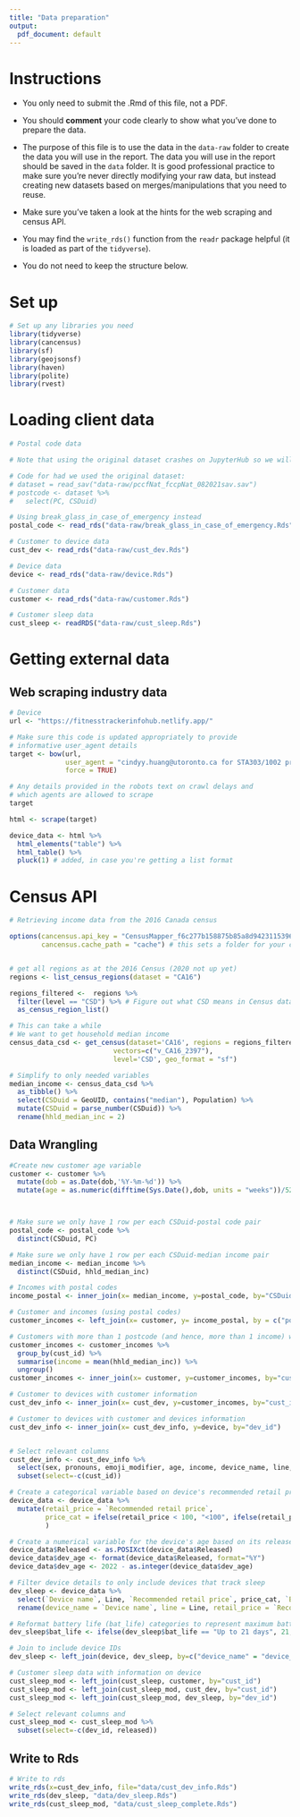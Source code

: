 ```yaml
---
title: "Data preparation"
output:
  pdf_document: default
---
```


# Instructions

- You only need to submit the .Rmd of this file, not a PDF.

- You should __comment__ your code clearly to show what you've done to prepare the data.

- The purpose of this file is to use the data in the `data-raw` folder to create the data you will use in the report. The data you will use in the report should be saved in the `data` folder. It is good professional practice to make sure you're never directly modifying your raw data, but instead creating new datasets based on merges/manipulations that you need to reuse.

- Make sure you've taken a look at the hints for the web scraping and census API. 

- You may find the `write_rds()` function from the `readr` package helpful (it is loaded as part of the `tidyverse`).

- You do not need to keep the structure below.

# Set up

```r
# Set up any libraries you need
library(tidyverse)
library(cancensus)
library(sf)
library(geojsonsf)
library(haven)
library(polite)
library(rvest)
```

# Loading client data

```r

# Postal code data

# Note that using the original dataset crashes on JupyterHub so we will be using break_glass_in_case_of_emergency instead. C

# Code for had we used the original dataset:
# dataset = read_sav("data-raw/pccfNat_fccpNat_082021sav.sav")
# postcode <- dataset %>% 
#   select(PC, CSDuid)

# Using break_glass_in_case_of_emergency instead
postal_code <- read_rds("data-raw/break_glass_in_case_of_emergency.Rds")

# Customer to device data
cust_dev <- read_rds("data-raw/cust_dev.Rds")

# Device data
device <- read_rds("data-raw/device.Rds")

# Customer data
customer <- read_rds("data-raw/customer.Rds")

# Customer sleep data
cust_sleep <- readRDS("data-raw/cust_sleep.Rds")
```

# Getting external data

## Web scraping industry data

```r
# Device
url <- "https://fitnesstrackerinfohub.netlify.app/"

# Make sure this code is updated appropriately to provide 
# informative user_agent details
target <- bow(url,
              user_agent = "cindyy.huang@utoronto.ca for STA303/1002 project",
              force = TRUE)

# Any details provided in the robots text on crawl delays and 
# which agents are allowed to scrape
target

html <- scrape(target)

device_data <- html %>% 
  html_elements("table") %>% 
  html_table() %>% 
  pluck(1) # added, in case you're getting a list format
```


# Census API

```r

# Retrieving income data from the 2016 Canada census

options(cancensus.api_key = "CensusMapper_f6c277b158875b85a8d9423115396b89",
        cancensus.cache_path = "cache") # this sets a folder for your cache


# get all regions as at the 2016 Census (2020 not up yet)
regions <- list_census_regions(dataset = "CA16")

regions_filtered <-  regions %>% 
  filter(level == "CSD") %>% # Figure out what CSD means in Census data
  as_census_region_list()

# This can take a while
# We want to get household median income
census_data_csd <- get_census(dataset='CA16', regions = regions_filtered,
                          vectors=c("v_CA16_2397"), 
                          level='CSD', geo_format = "sf")

# Simplify to only needed variables
median_income <- census_data_csd %>% 
  as_tibble() %>% 
  select(CSDuid = GeoUID, contains("median"), Population) %>% 
  mutate(CSDuid = parse_number(CSDuid)) %>% 
  rename(hhld_median_inc = 2)


```


## Data Wrangling
```r

#Create new customer age variable
customer <- customer %>%
  mutate(dob = as.Date(dob,'%Y-%m-%d')) %>%
  mutate(age = as.numeric(difftime(Sys.Date(),dob, units = "weeks"))/52.25)



# Make sure we only have 1 row per each CSDuid-postal code pair
postal_code <- postal_code %>%
  distinct(CSDuid, PC)

# Make sure we only have 1 row per each CSDuid-median income pair
median_income <- median_income %>%
  distinct(CSDuid, hhld_median_inc)

# Incomes with postal codes
income_postal <- inner_join(x= median_income, y=postal_code, by="CSDuid")

# Customer and incomes (using postal codes)
customer_incomes <- left_join(x= customer, y= income_postal, by = c("postcode" = "PC"))

# Customers with more than 1 postcode (and hence, more than 1 income) will now be assigned the mean of those incomes
customer_incomes <- customer_incomes %>%
  group_by(cust_id) %>%
  summarise(income = mean(hhld_median_inc)) %>%
  ungroup() 
customer_incomes <- inner_join(x= customer, y=customer_incomes, by="cust_id") 

# Customer to devices with customer information
cust_dev_info <- inner_join(x= cust_dev, y=customer_incomes, by="cust_id")

# Customer to devices with customer and devices information
cust_dev_info <- inner_join(x= cust_dev_info, y=device, by="dev_id")


# Select relevant columns
cust_dev_info <- cust_dev_info %>%
  select(sex, pronouns, emoji_modifier, age, income, device_name, line, released) %>%
  subset(select=-c(cust_id))
```

```r
# Create a categorical variable based on device's recommended retail price: (<100, 100-200, 200-300, >300)
device_data <- device_data %>%
  mutate(retail_price = `Recommended retail price`,
         price_cat = ifelse(retail_price < 100, "<100", ifelse(retail_price < 200, "100-200", ifelse(retail_price < 300, "200-300", ">300")))
         )

# Create a numerical variable for the device's age based on its release date
device_data$Released <- as.POSIXct(device_data$Released)
device_data$dev_age <- format(device_data$Released, format="%Y")
device_data$dev_age <- 2022 - as.integer(device_data$dev_age)

# Filter device details to only include devices that track sleep
dev_sleep <- device_data %>%
  select(`Device name`, Line, `Recommended retail price`, price_cat, `Battery life`,  dev_age) %>%
  rename(device_name = `Device name`, line = Line, retail_price = `Recommended retail price`, bat_life = `Battery life`) 

# Reformat battery life (bat_life) categories to represent maximum battery life in integers
dev_sleep$bat_life <- ifelse(dev_sleep$bat_life == "Up to 21 days", 21, ifelse(dev_sleep$bat_life == "Up to 14 days", 14, ifelse(dev_sleep$bat_life == "Up to 7 days", 7, 5)))

# Join to include device IDs
dev_sleep <- left_join(device, dev_sleep, by=c("device_name" = "device_name", "line" = "line"))

# Customer sleep data with information on device
cust_sleep_mod <- left_join(cust_sleep, customer, by="cust_id")
cust_sleep_mod <- left_join(cust_sleep_mod, cust_dev, by="cust_id")
cust_sleep_mod <- left_join(cust_sleep_mod, dev_sleep, by="dev_id")

# Select relevant columns and 
cust_sleep_mod <- cust_sleep_mod %>%
  subset(select=-c(dev_id, released))
```


## Write to Rds

```r
# Write to rds
write_rds(x=cust_dev_info, file="data/cust_dev_info.Rds")
write_rds(dev_sleep, "data/dev_sleep.Rds")
write_rds(cust_sleep_mod, "data/cust_sleep_complete.Rds")
```


